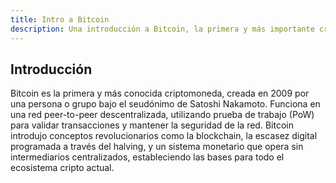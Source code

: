 ```yaml
---
title: Intro a Bitcoin
description: Una introducción a Bitcoin, la primera y más importante criptomoneda.
---
```


## Introducción

Bitcoin es la primera y más conocida criptomoneda, creada en 2009 por una persona o grupo bajo el seudónimo de Satoshi Nakamoto. Funciona en una red peer-to-peer descentralizada, utilizando prueba de trabajo (PoW) para validar transacciones y mantener la seguridad de la red. Bitcoin introdujo conceptos revolucionarios como la blockchain, la escasez digital programada a través del halving, y un sistema monetario que opera sin intermediarios centralizados, estableciendo las bases para todo el ecosistema cripto actual.